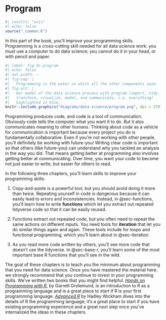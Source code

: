 # Program {#sec-program-intro .unnumbered}

```r
#| results: "asis"
#| echo: false
source("_common.R")
```

In this part of the book, you'll improve your programming skills.
Programming is a cross-cutting skill needed for all data science work: you must use a computer to do data science; you cannot do it in your head, or with pencil and paper.

```r
#| label: fig-ds-program
#| echo: false
#| out.width: ~
#| fig-cap: |
#|   Programming is the water in which all the other components swim.
#| fig-alt: |
#|   Our model of the data science process with program (import, tidy,
#|   transform, visualize, model, and communicate, i.e. everything) 
#|   highlighted in blue.
knitr::include_graphics("diagrams/data-science/program.png", dpi = 270)
```

Programming produces code, and code is a tool of communication.
Obviously code tells the computer what you want it to do.
But it also communicates meaning to other humans.
Thinking about code as a vehicle for communication is important because every project you do is fundamentally collaborative.
Even if you're not working with other people, you'll definitely be working with future-you!
Writing clear code is important so that others (like future-you) can understand why you tackled an analysis in the way you did.
That means getting better at programming also involves getting better at communicating.
Over time, you want your code to become not just easier to write, but easier for others to read.

In the following three chapters, you'll learn skills to improve your programming skills:

1.  Copy-and-paste is a powerful tool, but you should avoid doing it more than twice.
    Repeating yourself in code is dangerous because it can easily lead to errors and inconsistencies.
    Instead, in @sec-functions, you'll learn how to write **functions** which let you extract out repeated tidyverse code so that it can be easily reused.

2.  Functions extract out repeated code, but you often need to repeat the same actions on different inputs.
    You need tools for **iteration** that let you do similar things again and again.
    These tools include for loops and functional programming, which you'll learn about in @sec-iteration.

3.  As you read more code written by others, you'll see more code that doesn't use the tidyverse.
    In @sec-base-r, you'll learn some of the most important base R functions that you'll see in the wild.

The goal of these chapters is to teach you the minimum about programming that you need for data science.
Once you have mastered the material here, we strongly recommend that you continue to invest in your programming skills.
We've written two books that you might find helpful.
[*Hands on Programming with R*](https://rstudio-education.github.io/hopr/), by Garrett Grolemund, is an introduction to R as a programming language and is a great place to start if R is your first programming language.
[*Advanced R*](https://adv-r.hadley.nz/) by Hadley Wickham dives into the details of R the programming language; it's a great place to start if you have existing programming experience and a great next step once you've internalized the ideas in these chapters.